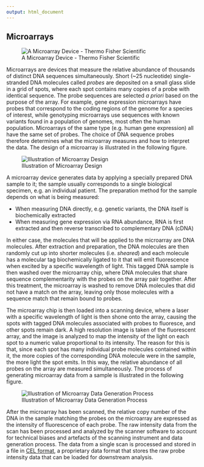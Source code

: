 ```yaml
---
output: html_document
---
```


## Microarrays

![A Microarray Device - Thermo Fisher Scientific](microarray_chip.png)

Microarrays are devices that measure the relative abundance of thousands of
distinct DNA sequences simultaneously. Short (~25 nucleotide) single-stranded
DNA molecules called *probes* are deposited on a small glass slide in a grid of
spots, where each spot contains many copies of a probe with identical sequence.
The probe sequences are selected *a priori* based on the purpose of the array.
For example, gene expression microarrays have probes that correspond to the
coding regions of the genome for a species of interest, while genotyping
microarrays use sequences with known variants found in a population of genomes,
most often the human population. Microarrays of the same type (e.g. human gene
expression) all have the same set of probes. The choice of DNA sequence probes
therefore determines what the microarray measures and how to interpret the data.
The design of a microarray is illustrated in the following figure.

![Illustration of Microarray Design](microarray_design.png)

A microarray device generates data by applying a specially prepared DNA sample
to it; the sample usually corresponds to a single biological specimen, e.g. an
individual patient. The preparation method for the sample depends on what is
being measured:

* When measuring DNA directly, e.g. genetic variants, the DNA itself is
  biochemically extracted
* When measuring gene expression via RNA abundance, RNA is first extracted and
  then reverse transcribed to complementary DNA (cDNA)

In either case, the molecules that will be applied to the microarray are DNA
molecules. After extraction and preparation, the DNA molecules are then randomly
cut up into shorter molecules (i.e. *sheared*) and each molecule has a molecular
tag biochemically ligated to it that will emit fluorescence when excited by a
specific wavelength of light. This tagged DNA sample is then washed over the
microarray chip, where DNA molecules that share sequence complementarity with
the probes on the array pair together. After this treatment, the microarray is
washed to remove DNA molecules that did not have a match on the array, leaving
only those molecules with a sequence match that remain bound to probes.

The microarray chip is then loaded into a scanning device, where a laser with a
specific wavelength of light is then shone onto the array, causing the spots
with tagged DNA molecules associated with probes to fluoresce, and other spots
remain dark. A high resolution image is taken of the fluorescent array, and the
image is analyzed to map the intensity of the light on each spot to a numeric
value proportional to its intensity. The reason for this is that, since each
spot has many individual probe molecules contained within it, the more copies of
the corresponding DNA molecule were in the sample, the more light the spot
emits. In this way, the relative abundance of all probes on the array are
measured simultaneously. The process of generating microarray data from a sample
is illustrated in the following figure.

![Illustration of Microarray Data Generation Process](microarray_data_gen.png)

After the microarray has been scanned, the relative copy number of the DNA in
the sample matching the probes on the microarray are expressed as the intensity
of fluorescence of each probe. The raw intensity data from the scan has been
processed and analyzed by the scanner software to account for technical biases
and artefacts of the scanning instrument and data generation process. The data
from a single scan is processed and stored in a file in [CEL
format](https://www.affymetrix.com/support/developer/powertools/changelog/gcos-agcc/cel.html),
a proprietary data format that stores the raw probe intensity data that can be
loaded for downstream analysis.
